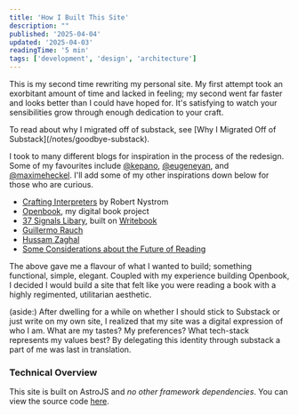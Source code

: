 ```yaml
---
title: 'How I Built This Site'
description: ""
published: '2025-04-04'
updated: '2025-04-03'
readingTime: '5 min'
tags: ['development', 'design', 'architecture']
---
```




This is my second time rewriting my personal site. My first attempt took an exorbitant amount of time and lacked in feeling; my second went far faster and looks better than I could have hoped for. It's satisfying to watch your sensibilities grow through enough dedication to your craft.

<Aside>
To read about why I migrated off of substack, see [Why I Migrated Off of Substack](/notes/goodbye-substack).
</Aside>

I took to many different blogs for inspiration in the process of the redesign. Some of my favourites include [@kepano](https://stephango.com/), [@eugeneyan](https://eugeneyan.com/), and [@maximeheckel](https://maximeheckel.com/). I'll add some of my other inspirations down below for those who are curious.

- [Crafting Interpreters](https://craftinginterpreters.com/introduction.html) by Robert Nystrom
- [Openbook](https://openbook.so), my digital book project
- [37 Signals Libary](https://books.37signals.com/), built on [Writebook](https://once.com/writebook)
- [Guillermo Rauch](https://rauchg.com)
- [Hussam Zaghal](https://hussam.fyi)
- [Some Considerations about the Future of Reading](https://www.digitalstudies.org/article/id/7222/#BarthesEntretien1995)


The above gave me a flavour of what I wanted to build; something functional, simple, elegant. Coupled with my experience building Openbook, I decided I would build a site that felt like you were reading a book with a highly regimented, utilitarian aesthetic.

(aside:)
After dwelling for a while on whether I should stick to Substack or just write on my own site, I realized that my site was a digital expression of who I am. What are my tastes? My preferences? What tech-stack represents my values best? By delegating this identity through substack a part of me was last in translation.


### Technical Overview

This site is built on AstroJS and *no other framework dependencies*. You can view the source code [here](https://github.com/appcabinet/marcelo.app).

